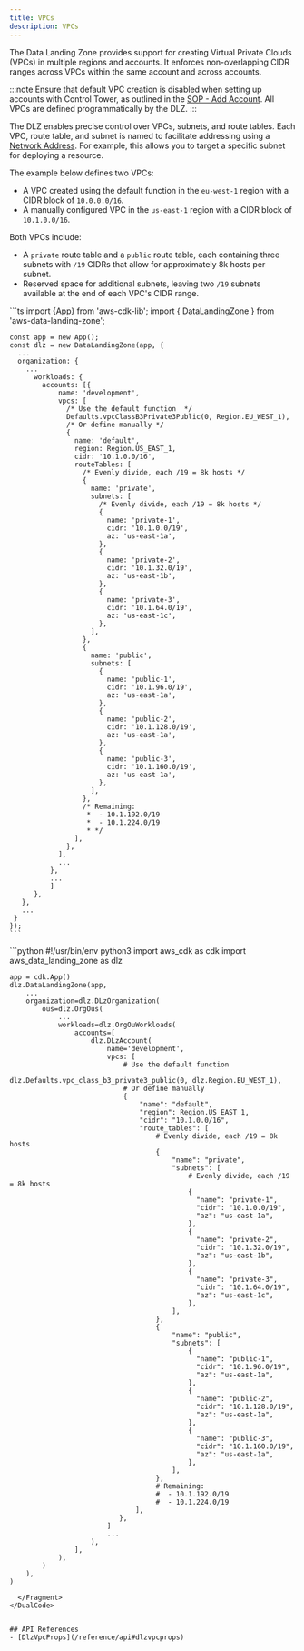 ```yaml
---
title: VPCs
description: VPCs
---
```


The Data Landing Zone provides support for creating Virtual Private Clouds (VPCs) in multiple regions and accounts. It
enforces non-overlapping CIDR ranges across VPCs within the same account and across accounts.

:::note
Ensure that default VPC creation is disabled when setting up accounts with Control Tower, as outlined in the
[SOP - Add Account](/components/account-management/sop-add-account). All VPCs are defined programmatically by the DLZ.
:::

The DLZ enables precise control over VPCs, subnets, and route tables. Each VPC, route table, and subnet is named to
facilitate addressing using a
[Network Address](/reference/network-address). For example, this allows you to target a specific subnet for deploying a
resource.

The example below defines two VPCs:
- A VPC created using the default function in the `eu-west-1` region with a CIDR block of `10.0.0.0/16`.
- A manually configured VPC in the `us-east-1` region with a CIDR block of `10.1.0.0/16`.

Both VPCs include:
- A `private` route table and a `public` route table, each containing three subnets with `/19` CIDRs that allow for
approximately 8k hosts per subnet.
- Reserved space for additional subnets, leaving two `/19` subnets available at the end of each VPC's CIDR range.

<DualCode>
  <Fragment slot="ts">
    ```ts
    import {App} from 'aws-cdk-lib';
    import { DataLandingZone } from 'aws-data-landing-zone';

    const app = new App();
    const dlz = new DataLandingZone(app, {
      ...
      organization: {
        ...
          workloads: {
            accounts: [{
                name: 'development',
                vpcs: [
                  /* Use the default function  */
                  Defaults.vpcClassB3Private3Public(0, Region.EU_WEST_1),
                  /* Or define manually */
                  {
                    name: 'default',
                    region: Region.US_EAST_1,
                    cidr: '10.1.0.0/16',
                    routeTables: [
                      /* Evenly divide, each /19 = 8k hosts */
                      {
                        name: 'private',
                        subnets: [
                          /* Evenly divide, each /19 = 8k hosts */
                          {
                            name: 'private-1',
                            cidr: '10.1.0.0/19',
                            az: 'us-east-1a',
                          },
                          {
                            name: 'private-2',
                            cidr: '10.1.32.0/19',
                            az: 'us-east-1b',
                          },
                          {
                            name: 'private-3',
                            cidr: '10.1.64.0/19',
                            az: 'us-east-1c',
                          },
                        ],
                      },
                      {
                        name: 'public',
                        subnets: [
                          {
                            name: 'public-1',
                            cidr: '10.1.96.0/19',
                            az: 'us-east-1a',
                          },
                          {
                            name: 'public-2',
                            cidr: '10.1.128.0/19',
                            az: 'us-east-1a',
                          },
                          {
                            name: 'public-3',
                            cidr: '10.1.160.0/19',
                            az: 'us-east-1a',
                          },
                        ],
                      },
                      /* Remaining:
                       *  - 10.1.192.0/19
                       *  - 10.1.224.0/19
                       * */
                    ],
                  },
                ],
                ...
              },
              ...
              ]
          },
       },
       ...
     }
    });
    ```
  </Fragment>
  <Fragment slot="python">
    ```python
    #!/usr/bin/env python3
    import aws_cdk as cdk
    import aws_data_landing_zone as dlz

    app = cdk.App()
    dlz.DataLandingZone(app,
        ...
        organization=dlz.DLzOrganization(
            ous=dlz.OrgOus(
                ...
                workloads=dlz.OrgOuWorkloads(
                    accounts=[
                        dlz.DLzAccount(
                            name='development',
                            vpcs: [
                                # Use the default function
                                dlz.Defaults.vpc_class_b3_private3_public(0, dlz.Region.EU_WEST_1),
                                # Or define manually
                                {
                                    "name": "default",
                                    "region": Region.US_EAST_1,
                                    "cidr": "10.1.0.0/16",
                                    "route_tables": [
                                        # Evenly divide, each /19 = 8k hosts
                                        {
                                            "name": "private",
                                            "subnets": [
                                                # Evenly divide, each /19 = 8k hosts
                                                {
                                                  "name": "private-1",
                                                  "cidr": "10.1.0.0/19",
                                                  "az": "us-east-1a",
                                                },
                                                {
                                                  "name": "private-2",
                                                  "cidr": "10.1.32.0/19",
                                                  "az": "us-east-1b",
                                                },
                                                {
                                                  "name": "private-3",
                                                  "cidr": "10.1.64.0/19",
                                                  "az": "us-east-1c",
                                                },
                                            ],
                                        },
                                        {
                                            "name": "public",
                                            "subnets": [
                                                {
                                                  "name": "public-1",
                                                  "cidr": "10.1.96.0/19",
                                                  "az": "us-east-1a",
                                                },
                                                {
                                                  "name": "public-2",
                                                  "cidr": "10.1.128.0/19",
                                                  "az": "us-east-1a",
                                                },
                                                {
                                                  "name": "public-3",
                                                  "cidr": "10.1.160.0/19",
                                                  "az": "us-east-1a",
                                                },
                                            ],
                                        },
                                        # Remaining:
                                        #  - 10.1.192.0/19
                                        #  - 10.1.224.0/19
                                   ],
                               },
                            ]
                            ...
                        ),
                    ],
                ),
            )
        ),
    )
````
  </Fragment>
</DualCode>


## API References
- [DlzVpcProps](/reference/api#dlzvpcprops)
